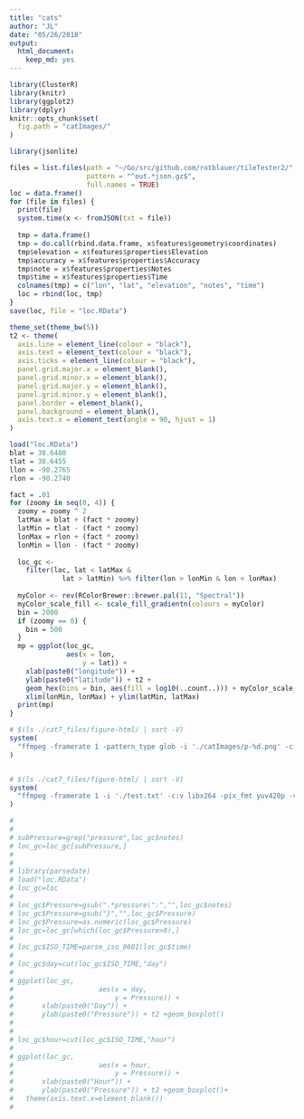 ```yaml
---
title: "cats"
author: "JL"
date: "05/26/2018"
output: 
  html_document: 
    keep_md: yes
---
```


```r
library(ClusterR)
library(knitr)
library(ggplot2)
library(dplyr)
knitr::opts_chunk$set(
  fig.path = "catImages/"
)
```

```r
library(jsonlite)

files = list.files(path = "~/Go/src/github.com/rotblauer/tileTester2/",
                   pattern = "^out.*json.gz$",
                   full.names = TRUE)
loc = data.frame()
for (file in files) {
  print(file)
  system.time(x <- fromJSON(txt = file))
  
  tmp = data.frame()
  tmp = do.call(rbind.data.frame, x$features$geometry$coordinates)
  tmp$elevation = x$features$properties$Elevation
  tmp$accuracy = x$features$properties$Accuracy
  tmp$note = x$features$properties$Notes
  tmp$time = x$features$properties$Time
  colnames(tmp) = c("lon", "lat", "elevation", "notes", "time")
  loc = rbind(loc, tmp)
}
save(loc, file = "loc.RData")
```


```r


theme_set(theme_bw(5))
t2 <- theme(
  axis.line = element_line(colour = "black"),
  axis.text = element_text(colour = "black"),
  axis.ticks = element_line(colour = "black"),
  panel.grid.major.x = element_blank(),
  panel.grid.minor.x = element_blank(),
  panel.grid.major.y = element_blank(),
  panel.grid.minor.y = element_blank(),
  panel.border = element_blank(),
  panel.background = element_blank(),
  axis.text.x = element_text(angle = 90, hjust = 1)
)

load("loc.RData")
blat = 38.6480
tlat = 38.6455
llon = -90.2765
rlon = -90.2740

fact = .01
for (zoomy in seq(0, 4)) {
  zoomy = zoomy ^ 2
  latMax = blat + (fact * zoomy)
  latMin = tlat - (fact * zoomy)
  lonMax = rlon + (fact * zoomy)
  lonMin = llon - (fact * zoomy)
  
  loc_gc <-
    filter(loc, lat < latMax &
             lat > latMin) %>% filter(lon > lonMin & lon < lonMax)
  
  myColor <- rev(RColorBrewer::brewer.pal(11, "Spectral"))
  myColor_scale_fill <- scale_fill_gradientn(colours = myColor)
  bin = 2000
  if (zoomy == 0) {
    bin = 500
  }
  mp = ggplot(loc_gc,
              aes(x = lon,
                  y = lat)) +
    xlab(paste0("longitude")) +
    ylab(paste0("latitude")) + t2 +
    geom_hex(bins = bin, aes(fill = log10(..count..))) + myColor_scale_fill +
    xlim(lonMin, lonMax) + ylim(latMin, latMax)
  print(mp)
}

# $(ls ./cat7_files/figure-html/ | sort -V)
system(
  "ffmpeg -framerate 1 -pattern_type glob -i './catImages/p-%d.png' -c:v libx264 -pix_fmt yuv420p -vf \"scale=300:300,format=yuv420p\" cat7.mp4 "
)


# $(ls ./cat7_files/figure-html/ | sort -V)
system(
  "ffmpeg -framerate 1 -i './test.txt' -c:v libx264 -pix_fmt yuv420p -vf \"scale=300:300,format=yuv420p\" cat7.mp4 "
)

#
#
# subPressure=grep("pressure",loc_gc$notes)
# loc_gc=loc_gc[subPressure,]
#
#
# library(parsedate)
# load("loc.RData")
# loc_gc=loc
#
# loc_gc$Pressure=gsub(".*pressure\":","",loc_gc$notes)
# loc_gc$Pressure=gsub("}","",loc_gc$Pressure)
# loc_gc$Pressure=as.numeric(loc_gc$Pressure)
# loc_gc=loc_gc[which(loc_gc$Pressure>0),]
#
# loc_gc$ISO_TIME=parse_iso_8601(loc_gc$time)
#
# loc_gc$day=cut(loc_gc$ISO_TIME,"day")
#
# ggplot(loc_gc,
#                     aes(x = day,
#                         y = Pressure)) +
#       xlab(paste0("Day")) +
#       ylab(paste0("Pressure")) + t2 +geom_boxplot()
#
#
# loc_gc$hour=cut(loc_gc$ISO_TIME,"hour")
#
# ggplot(loc_gc,
#                     aes(x = hour,
#                         y = Pressure)) +
#       xlab(paste0("Hour")) +
#       ylab(paste0("Pressure")) + t2 +geom_boxplot()+
#   theme(axis.text.x=element_blank())
#


```

